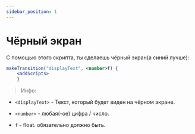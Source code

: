 ```yaml
---
sidebar_position: 1
---
```


# Чёрный экран

С помощью этого скрипта, ты сделаешь чёрный экран(а синий лучше):

```jsx
makeTransition("displayText", <number>f) {
    <addScripts>
    }
```

> Инфо:

- `<displayText>` - Текст, который будет виден на чёрном экране.

- `<number>` - любая(-ое) цифра / число.

- `f` - float. обязательно должно быть.
